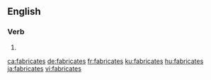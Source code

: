 ==English==

===Verb===
{{head|en|verb form}}

# {{en-third-person singular of|fabricate}}

[[ca:fabricates]]
[[de:fabricates]]
[[fr:fabricates]]
[[ku:fabricates]]
[[hu:fabricates]]
[[ja:fabricates]]
[[vi:fabricates]]